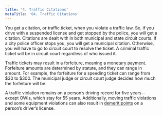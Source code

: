 ```yaml
---
title: '4. Traffic Citations'
metaTitle: '04. Traffic Citations'
---
```



You get a citation, or traffic ticket, when you violate a traffic law. So, if you drive with a suspended license and get stopped by the police, you will get a citation. Citations are dealt with in both municipal and state circuit courts. If a city police officer stops you, you will get a municipal citation. Otherwise, you will have to go to circuit court to resolve the ticket. A criminal traffic ticket will be in circuit court regardless of who issued it.

Traffic tickets may result in a forfeiture, meaning a monetary payment. Forfeiture amounts are determined by statute, and they can range in amount. For example, the forfeiture for a speeding ticket can range from $30 to $300. The municipal judge or circuit court judge decides how much the forfeiture will be.

A traffic violation remains on a person’s driving record for five years-- except OWIs, which stay for 55 years. Additionally, moving traffic violations and some equipment violations can also result in [demerit points](https://wisconsindot.gov/Documents/about-wisdot/newsroom/statistics/factsfig/revsus-statistics.pdf)
 on a person’s driver’s license.
